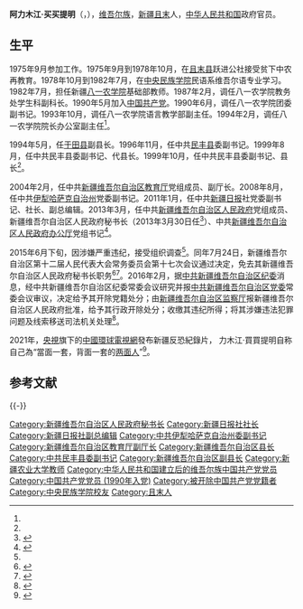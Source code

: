 {{Infobox Officeholder
|name = 阿力木江·买买提明
|image = 
|image_size = 
|native_name = {{lang|ug|ئالىمجان مەمتىمىن}}
|native_name_lang = 维吾尔语
|office = [[新疆维吾尔自治区人民政府|新疆维吾尔自治区人民政府]]秘书长
|term_start = 2013年3月30日
|term_end = 2015年7月24日
|deputy = 
|secretary = 
|predecessor = [[艾拉提·艾山|艾拉提·艾山]]
|successor = [[吐逊江·艾力|吐逊江·艾力]]
|sex = 男
|birth_date = {{Birth year and age|1959|10}}
|birth_place = {{CHN}}[[新疆维吾尔自治区|新疆维吾尔自治区]][[库尔勒市|库尔勒专区]][[且末县|且末县]]
|native place = [[新疆维吾尔自治区|新疆]][[且末|且末]]
|nationality = {{PRC}}
|alma_mater = [[中央民族学院|中央民族学院]]
|occupation = [[中华人民共和国公务员|公务员]]
|religion  = 
|party = <del>{{CPC}}</del>(1990-2016年2月29日被开除)
|spouse = 
|children = 
|parents =
|footnotes = 
}}
'''阿力木江·买买提明'''（{{Ug|ug=ئالىمجان مەمتىمىن|lat=Alimjan Memtimin}}，{{bd|1959年|10月||}}），[[维吾尔族|维吾尔族]]，[[新疆|新疆]][[且末|且末]]人，[[中华人民共和国|中华人民共和国]]政府官员。

== 生平 ==
1975年9月参加工作。1975年9月到1978年10月，在[[且末县|且末县]]跃进公社接受贫下中农再教育。1978年10月到1982年7月，在[[中央民族学院|中央民族学院]]民语系维吾尔语专业学习。1982年7月，担任新疆[[新疆农业大学|八一农学院]]基础部教师。1987年2月，调任八一农学院教务处学生科副科长。1990年5月加入[[中国共产党|中国共产党]]。1990年6月，调任八一农学院团委副书记。1993年10月，调任八一农学院语言教学部副主任。1994年2月，调任八一农学院院长办公室副主任<ref name=wy/>。

1994年5月，任[[于田县|于田县]]副县长。1996年11月，任中共[[民丰县|民丰县]]委副书记。1999年8月，任中共民丰县委副书记、代县长。1999年10月，任中共民丰县委副书记、县长<ref name=wy/>。

2004年2月，任中共[[新疆维吾尔自治区教育厅|新疆维吾尔自治区教育厅]]党组成员、副厅长。2008年8月，任中共[[伊犁哈萨克自治州|伊犁哈萨克自治州]]党委副书记。2011年1月，任中共[[新疆日报|新疆日报]]社党委副书记、社长、副总编辑。2013年3月，任中共[[新疆维吾尔自治区人民政府|新疆维吾尔自治区人民政府]]党组成员、新疆维吾尔自治区人民政府秘书长（2013年3月30日任<ref>{{Cite web |url = http://news.ifeng.com/gundong/detail_2013_04/01/23763069_0.shtml |title = 阿力木江·买买提明接替艾拉提·艾山任新疆自治区政府秘书长 |author =  |date = 2013-04-01 |publisher = 凤凰网 |language =  |accessdate =  |quote =  |archive-date = 2019-07-13 |archive-url = https://web.archive.org/web/20190713071407/http://news.ifeng.com/gundong/detail_2013_04/01/23763069_0.shtml |dead-url = no }}</ref>）、中共[[新疆维吾尔自治区人民政府办公厅|新疆维吾尔自治区人民政府办公厅]]党组书记<ref name=wy>{{cite web |url=http://news.163.com/15/0628/11/AT6N73250001124J.html |language= |title=新疆维吾尔自治区政府秘书长被调查 |publisher=网易 |date=2015-06-28 |accessdate= |archive-url=https://web.archive.org/web/20150701015919/http://news.163.com/15/0628/11/AT6N73250001124J.html |archive-date=2015-07-01 |dead-url=yes }}</ref>。

2015年6月下旬，因涉嫌严重违纪，接受组织调查<ref name=wy/>。同年7月24日，新疆维吾尔自治区第十二届人民代表大会常务委员会第十七次会议通过决定，免去其新疆维吾尔自治区人民政府秘书长职务<ref>{{Cite web |url = http://kb.southcn.com/content/2015-07/25/content_129222608.htm |title = 阿力木江被免去新疆政府秘书长 |author =  |date = 2015-07-25 |publisher = 南方网 |language =  |accessdate =  |quote =  |archive-date = 2019-07-13 |archive-url = https://web.archive.org/web/20190713071359/http://kb.southcn.com/content/2015-07/25/content_129222608.htm |dead-url = no }}</ref><ref>{{Cite web |url = http://news.sohu.com/20150725/n417517679.shtml |title = 阿力木江被免去新疆政府秘书长 上月已通报落马 |author =  |date = 2015-07-25 |publisher = 搜狐 |language =  |accessdate =  |quote =  |archive-date = 2019-07-13 |archive-url = https://web.archive.org/web/20190713071401/http://news.sohu.com/20150725/n417517679.shtml |dead-url = no }}</ref>。2016年2月，据[[中共新疆维吾尔自治区纪委|中共新疆维吾尔自治区纪委]]消息，经中共新疆维吾尔自治区纪委常委会议研究并报[[中共新疆维吾尔自治区党委|中共新疆维吾尔自治区党委]]常委会议审议，决定给予其开除党籍处分；由[[新疆维吾尔自治区监察厅|新疆维吾尔自治区监察厅]]报新疆维吾尔自治区人民政府批准，给予其行政开除处分；收缴其违纪所得；将其涉嫌违法犯罪问题及线索移送司法机关处理<ref>{{Cite web |url = http://news.ifeng.com/a/20160229/47626950_0.shtml |title = 新疆区政府原秘书长阿力木江·买买提明被双开 结党营私、拉帮结派 |author =  |date = 2016-02-29 |publisher = 凤凰网 |language =  |accessdate =  |quote =  |archive-date = 2019-07-13 |archive-url = https://web.archive.org/web/20190713071359/http://news.ifeng.com/a/20160229/47626950_0.shtml |dead-url = no }}</ref>。

2021年，[[中國中央廣播電視總台|央視]]旗下的[[中國環球電視網|中國環球電視網]]發布新疆反恐紀錄片， 力木江·買買提明自称自己為“當面一套，背面一套的[[两面人|两面人]]”<ref>{{Cite web|title=新疆反恐纪录片预告，揭露多位“两面人”|url=https://news.sina.com.cn/c/2021-03-30/doc-ikknscsk3946848.shtml|accessdate=2021-04-01|date=2021-03-30|last=观察者网|work=news.sina.com.cn|archive-date=2021-09-24|archive-url=https://web.archive.org/web/20210924050437/https://news.sina.com.cn/c/2021-03-30/doc-ikknscsk3946848.shtml|dead-url=no}}</ref>。

== 参考文献 ==
{{reflist}}

{{-}}
{{start box}}
{{s-gov|prc}}
{{s-before|[[艾拉提·艾山|艾拉提·艾山]]}}
{{s-title|[[新疆维吾尔自治区人民政府|新疆维吾尔自治区人民政府]]秘书长|2013年3月30日—2015年7月24日}}
{{s-after|[[吐逊江·艾力|吐逊江·艾力]]}}
{{end box}}

{{DEFAULTSORT:A}}
{{中共十八大到十九大期间的反腐败工作}}
[[Category:新疆维吾尔自治区人民政府秘书长|Category:新疆维吾尔自治区人民政府秘书长]]
[[Category:新疆日报社社长|Category:新疆日报社社长]]
[[Category:新疆日报社副总编辑|Category:新疆日报社副总编辑]]
[[Category:中共伊犁哈萨克自治州委副书记|Category:中共伊犁哈萨克自治州委副书记]]
[[Category:新疆维吾尔自治区教育厅副厅长|Category:新疆维吾尔自治区教育厅副厅长]]
[[Category:新疆维吾尔自治区县长|Category:新疆维吾尔自治区县长]]
[[Category:中共民丰县委副书记|Category:中共民丰县委副书记]]
[[Category:新疆维吾尔自治区副县长|Category:新疆维吾尔自治区副县长]]
[[Category:新疆农业大学教师|Category:新疆农业大学教师]]
[[Category:中华人民共和国建立后的维吾尔族中国共产党党员|Category:中华人民共和国建立后的维吾尔族中国共产党党员]]
[[Category:中国共产党党员_(1990年入党)|Category:中国共产党党员 (1990年入党)]]
[[Category:被开除中国共产党党籍者|Category:被开除中国共产党党籍者]]
[[Category:中央民族学院校友|Category:中央民族学院校友]]
[[Category:且末人|Category:且末人]]